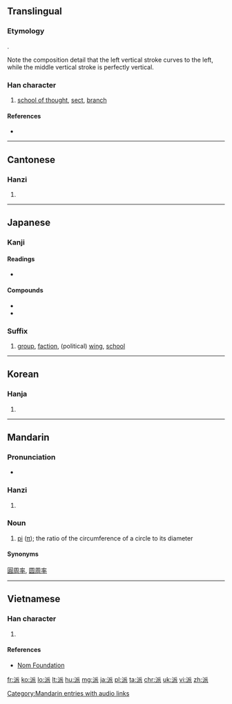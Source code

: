 ==Translingual==

===Etymology===
{{Han compound|水|𠂢|c1=s|c2=p|ls=psc}}.

Note the composition detail that the left vertical stroke curves to the left, while the middle vertical stroke is perfectly vertical.

===Han character===
{{Han char|rn=85|rad=水|as=06|sn=9|four=3213<sub>2</sub>|canj=水竹竹女 (EHHV)}}

# [[school of thought]], [[sect]], [[branch]]

====References====
* {{Han ref|kx=0623.010|dkj=17428|dj=1019.030|hdz=31611.060|uh=6D3E|ud=27966|bh=ACA3|bd=44195}}

----

==Cantonese==

===Hanzi===
{{yue-hanzi|jyut=[[paai1]], [[paai3]]|y=paai1, paai3}}

# {{defn|lang=yue|sort=水06}}

----

==Japanese==

===Kanji===
{{ja-kanji|grade=6|rs=水06}}

====Readings====
* {{ja-readings|on=[[は]] (ha)|kun=[[わかれる]] (wakareru)}}

====Compounds====
* {{term|宗派||religious [[sect]]|tr=しゅうは, shūha|sc=Jpan|lang=ja}}
* {{term|流派||school of thought|tr=[[りゅうは]], [[ryūha]]|lang=ja|sc=Jpan}}

===Suffix===
{{ja-pos|k|suffix|hira=は|rom=-ha}} 

# [[group]], [[faction]], (political) [[wing]], [[school]]

----

==Korean==

===Hanja===
{{ko-hanja|hangeul=파|eumhun=|rv=pa|mr=p'a|y=pha}}

# {{defn|lang=ko|sort=水06}}

----

==Mandarin==

===Pronunciation===
* {{audio|zh-pài.ogg|audio|lang=zh}}

===Hanzi===
{{cmn-hanzi|pin=[[bài]] ([[bai4]]), [[mài]] ([[mai4]]), [[pā]] ([[pa1]]), [[pài]] ([[pai4]])|wg=pai<sup>4</sup>, mai<sup>4</sup>, p'a<sup>1</sup>, p'ai<sup>4</sup>}}

# {{defn|lang=zh|sort=水06}}

===Noun===
{{cmn-noun|ts|pin=pài|pint=pai4|rs=水6}}

# {{context|mathematics|lang=zh}} [[pi]] ([[π]]); the ratio of the circumference of a circle to its diameter

====Synonyms====
[[圓周率]], [[圆周率]]

[[Category:Mandarin entries with audio links]]

----

==Vietnamese==

===Han character===
{{vi-hantu|[[phái]], [[pháy]], [[phai]], [[phới]], [[phe]], [[phơi]], [[vé]]|rs=水06}}

# {{defn|lang=vi|sort=水06}}

====References====
*[http://nomfoundation.org/common/nom_details.php?codepoint=6d3e Nom Foundation]

[[fr:派]]
[[ko:派]]
[[lo:派]]
[[lt:派]]
[[hu:派]]
[[mg:派]]
[[ja:派]]
[[pl:派]]
[[ta:派]]
[[chr:派]]
[[uk:派]]
[[vi:派]]
[[zh:派]]